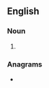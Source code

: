 ==English==

===Noun===
{{head|en|noun form}}

# {{plural of|aigret|lang=en}}

===Anagrams===
* {{anagrams|en|a=aegirst|Gaiters|Staiger|agister|gaiters|seagirt|stagier|strigae|tirages|triages}}